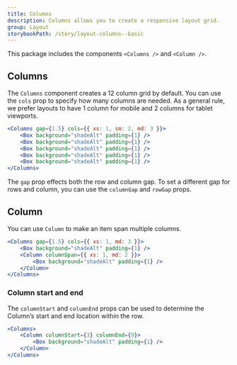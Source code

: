 ```yaml
---
title: Columns
description: Columns allows you to create a responsive layout grid.
group: Layout
storybookPath: /story/layout-columns--basic
---
```


This package includes the components `<Columns />` and `<Column />`.

## Columns

The `Columns` component creates a 12 column grid by default. You can use the `cols` prop to specify how many columns are needed. As a general rule, we prefer layouts to have 1 column for mobile and 2 columns for tablet viewports.

```jsx live
<Columns gap={1.5} cols={{ xs: 1, sm: 2, md: 3 }}>
	<Box background="shadeAlt" padding={1} />
	<Box background="shadeAlt" padding={1} />
	<Box background="shadeAlt" padding={1} />
	<Box background="shadeAlt" padding={1} />
	<Box background="shadeAlt" padding={1} />
</Columns>
```

The `gap` prop effects both the row and column gap. To set a different gap for rows and column, you can use the `columnGap` and `rowGap` props.

## Column

You can use `Column` to make an item span multiple columns.

```jsx live
<Columns gap={1.5} cols={{ xs: 1, md: 3 }}>
	<Box background="shadeAlt" padding={1} />
	<Column columnSpan={{ xs: 1, md: 2 }}>
		<Box background="shadeAlt" padding={1} />
	</Column>
</Columns>
```

### Column start and end

The `columnStart` and `columnEnd` props can be used to determine the Column’s start and end location within the row.

```jsx live
<Columns>
	<Column columnStart={3} columnEnd={9}>
		<Box background="shadeAlt" padding={1} />
	</Column>
</Columns>
```
